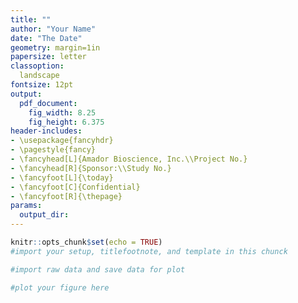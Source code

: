 ```yaml
---
title: ""
author: "Your Name"
date: "The Date"
geometry: margin=1in
papersize: letter
classoption:
  landscape
fontsize: 12pt
output:
  pdf_document:
    fig_width: 8.25
    fig_height: 6.375
header-includes:
- \usepackage{fancyhdr}
- \pagestyle{fancy}
- \fancyhead[L]{Amador Bioscience, Inc.\\Project No.}
- \fancyhead[R]{Sponsor:\\Study No.}
- \fancyfoot[L]{\today}
- \fancyfoot[C]{Confidential}
- \fancyfoot[R]{\thepage}
params:
  output_dir:
---
```


```r
knitr::opts_chunk$set(echo = TRUE)
#import your setup, titlefootnote, and template in this chunck
```


```r
#import raw data and save data for plot
```

```r
#plot your figure here
```

